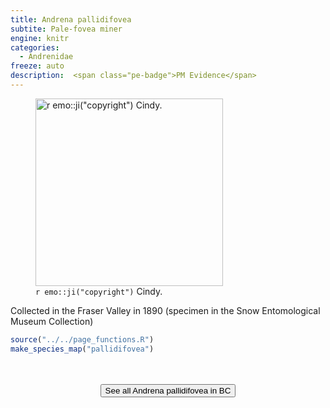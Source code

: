 ```yaml
---
title: Andrena pallidifovea
subtite: Pale-fovea miner
engine: knitr
categories:
  - Andrenidae
freeze: auto
description:  <span class="pe-badge">PM Evidence</span>
---
```

![`r emo::ji("copyright")` Cindy.](https://inaturalist-open-data.s3.amazonaws.com/photos/117389498/medium.jpeg){height=300}

Collected in the Fraser Valley in 1890 (specimen in the Snow Entomological Museum Collection)



```r
source("../../page_functions.R")
make_species_map("pallidifovea")
```
<br><br>
<center>


<a href="https://inaturalist.ca/observations?place_id=any&subview=map&taxon_id=271782"><button type="button" class="btn btn-secondary">See all Andrena pallidifovea in BC <i class="fa-solid fa-arrow-up-right-from-square"></i> </button></a>
</center>
